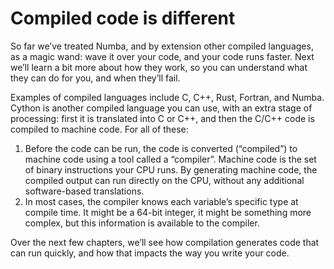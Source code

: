 # Compiled code is different

So far we've treated Numba, and by extension other compiled languages, as a magic wand: wave it over your code, and your code runs faster.
Next we'll learn a bit more about how they work, so you can understand what they can do for you, and when they'll fail.

Examples of compiled languages include C, C++, Rust, Fortran, and Numba.
Cython is another compiled language you can use, with an extra stage of processing: first it is translated into C or C++, and then the C/C++ code is compiled to machine code.
For all of these:

1. Before the code can be run, the code is converted ("compiled") to machine code using a tool called a "compiler".
   Machine code is the set of binary instructions your CPU runs.
   By generating machine code, the compiled output can run directly on the CPU, without any additional software-based translations.
2. In most cases, the compiler knows each variable's specific type at compile time.
   It might be a 64-bit integer, it might be something more complex, but this information is available to the compiler.

Over the next few chapters, we'll see how compilation generates code that can run quickly, and how that impacts the way you write your code.
